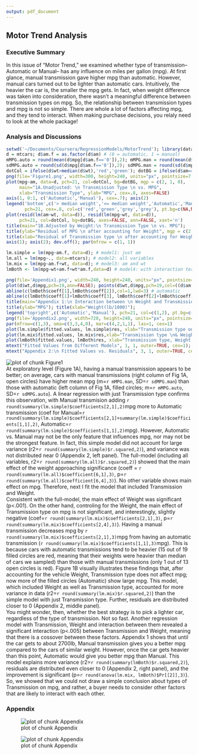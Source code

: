 ```yaml
---
output: pdf_document
---
```

## Motor Trend Analysis
### Executive Summary
  In this issue of "Motor Trend," we examined whether type of transmission-- Automatic or Manual-- has any influence on miles per gallon (mpg). At first glance, manual transmission gave higher mpg than automatic. However, manual cars turned out to be lighter than automatic cars. Intuitively, the heavier the car is, the smaller the mpg gets. In fact, when weight difference was taken into consideration, there wasn't a meaningful difference between transmission types on mpg. So, the relationship between transmission types and mpg is not so simple. There are whole a lot of factors affecting mpg, and they tend to interact. When making purchase decisions, you relaly need to look at the whole package!

### Analysis and Discussions
```r
setwd('~/Documents/Coursera/RegressionModels/MotorTrend'); library(datasets)
d = mtcars; d$am.f = as.factor(d$am) # (0 = automatic, 1 = manual)
mMPG.auto = round(mean(d$mpg[d$am.f=='0']),2); mMPG.man = round(mean(d$mpg[d$am.f=='1']),2);
sdMPG.auto = round(sd(d$mpg[d$am.f=='0']),2); sdMPG.man = round(sd(d$mpg[d$am.f=='1']),2);
dotCol = ifelse(d$wt>median(d$wt),'red','green'); dotBG = ifelse(d$am==0,'black','white')
png(file='Figure1.png', width=300, height=240, units="px", pointsize=7.5); par(mfrow = c(1, 2))
plot(mpg~am, data=d, pch=21, col=dotCol, bg=dotBG, mgp = c(2, 1, 0),
     main="1A.Unadjusted: \n Transmission Type \n vs. MPG",
     xlab="Transmission Type", ylab="MPG", cex=.8, axes=FALSE)
axis(1, 0:1, c('Automatic','Manual'), cex=.7); axis(2)
legend('bottom',c('> median weight','<= median weight','Automatic','Manual'), 
       pch=21, cex=.8, col=c('red','green','grey','grey'), pt.bg=c(NA,NA,'black',NA))
plot(resid(lm(am~wt, data=d)), resid(lm(mpg~wt, data=d)), 
     pch=21, col=dotCol, bg=dotBG, axes=FALSE, ann=FALSE, xaxt='n')
title(main="1B.Adjusted by Weight:\n Transmission Type \n vs. MPG"); 
title(ylab="Residual of MPG \n after accounting for Weight", mgp = c(2, 1, 0), cex=.7); 
title(xlab="Residual of Transmission type \n after accounting for Weight", mgp=c(3,1,0), cex=.7)
axis(1); axis(2); dev.off(); par(mfrow = c(1, 1))
```
```r
lm.simple = lm(mpg~am.f, data=d); # model1: just am
lm.all = lm(mpg~., data=mtcars); # model2: all variables
lm.mix = lm(mpg~am.f+wt, data=d); # model3: am and wt
lmBoth <- lm(mpg~wt+am.f+wt*am.f,data=d) # model4: with interaction term
```
```r
png(file='Appendix1.png', width=240, height=240, units="px", pointsize=10);
plot(d$wt,d$mpg,pch=19,ann=FALSE); points(d$wt,d$mpg,pch=19,col=((d$am.f=="1")*1+1))
abline(c(lmBoth$coeff[1],lmBoth$coeff[2]),col=1,lwd=3) # automatic
abline(c(lmBoth$coeff[1]+lmBoth$coeff[3], lmBoth$coeff[2]+lmBoth$coeff[4]),col=2,lwd=3) # manual
title(main="Appendix 1:\n Interaction between \n Weight and Transmission Type");
title(ylab="MPG"); title(xlab="Weight(lb/1000)"); 
legend('topright',c('Automatic','Manual'), pch=21, col=c(1,2), pt.bg=c(1,2), lwd=3); dev.off()
png(file='Appendix2.png', width=720, height=240, units="px", pointsize=12)
par(mfrow=c(1,3), oma=c(3,3,4,0), mar=c(4,2,1,1), las=1, cex=1)
plot(lm.simple$fitted.values, lm.simple$res, xlab="Transmission type only", ylab="")
plot(lm.mix$fitted.values, lm.mix$res,xlab="Transmission type \n& Weight", ylab="")
plot(lmBoth$fitted.values, lmBoth$res, xlab="Transmission type, Weight \n& Interaction", ylab="")
mtext("Fitted Values from Different Models", 1, 1, outer=TRUE, cex=1); mtext("Residual", 2, 1, outer=TRUE, las=0,cex=1.2)
mtext("Appendix 2:\n Fitted Values vs. Residuals", 3, 1, outer=TRUE, cex=1.5); dev.off();par(mfrow = c(1, 1))
```
![plot of chunk Figure1](Figure1.png)  
At exploratory level (Figure 1A), having a manual transmission appears to be better; on average, cars with manual transmissions (right column of Fig 1A, open circles) have higher mean mpg (m=`r mMPG.man`, SD=`r sdMPG.man`) than those with automatic (left column of Fig 1A, filled circles; m=`r mMPG.auto`, SD=`r sdMPG.auto`). A linear regression with just Transmission type confirms this observation, with Manual transmision adding `r round(summary(lm.simple)$coefficients[2,1],2)`mpg more to Automatic transmission (coef for Manual=`r round(summary(lm.simple)$coefficients[2,1]+summary(lm.simple)$coefficients[1,1],2)`, Automatic=`r round(summary(lm.simple)$coefficients[1,1],2)`mpg). However, Automatic vs. Manual may not be the only feature that influences mpg, nor may not be the strongest feature. In fact, this simple model did not account for large variance (r2=`r round(summary(lm.simple)$r.squared,2)`), and variance was not distributed near 0 (Appendix 2, left panel). The full-model (including all variables, r2=`r round(summary(lm.all)$r.squared,2)`) showed that the main effect of the weight approaching significance (coeff = `r round(summary(lm.all)$coefficient[6,1],3)`, p=`r round(summary(lm.all)$coefficient[6,4],3)`). No other variable shows main effect on mpg. Therefore, next I fit the model that included Transmission and Weight.    
  Consistent with the full-model, the main effect of Weight was significant (p<.001). On the other hand, controling for the Weight, the main effect of Transmission type on mpg is not significant, and interestingly, slightly negative (coef=`r round(summary(lm.mix)$coefficients[2,1],3)`, p=`r round(summary(lm.mix)$coefficients[2,4],3)`). Having a manual transmission decreases mpg by `r round(summary(lm.mix)$coefficients[2,1],3)`mpg from having an automatic transmission (`r round(summary(lm.mix)$coefficients[1,1],3)`mpg). This is because cars with automatic transmissions tend to be heavier (15 out of 19 filled circles are red, meaning that their weights were heavier than median of cars we sampled) than those with manual transmissions (only 1 out of 13 open circles is red). Figure 1B visually illustrates these findings that, after accounting for the vehicle Weight, Transmission type does not affect mpg; now more of the filled circles (Automatic) show large mpg. This model, which included Weight as well as Transmission type, accounted for more variance in data (r2=`r round(summary(lm.mix)$r.squared,2)`) than the simple model with just Transmission type. Further, residuals are distributed closer to 0 (Appendix 2, middle panel).  
  You might wonder, then, whether the best strategy is to pick a lighter car, regardless of the type of transmission. Not so fast. Another regression model with Transmission, Weight and interaction between them revealed a significant interaction (p<.005) between Transmission and Weight, meaning that there is a cossover between these factors. Appendix 1 shows that until the car gets to about 2700lb, Manual transmission gives you a better mpg compared to the cars of similar weight. However, once the car gets heavier than this point, Automatic would give you better mpg than Manual. This model explains more variance (r2=`r round(summary(lmBoth)$r.squared,2)`), residuals are distributed even closer to 0 (Appendix 2, right panel), and the improvement is significant (p=`r round(anova(lm.mix, lmBoth)$Pr[[2]],3)`). So, we showed that we could not draw a simple conclusion about types of Transmission on mpg, and rather, a buyer needs to consider other factors that are likely to interact with each other.        
  
### Appendix

![plot of chunk Appendix](Appendix1.png)  


![plot of chunk Appendix](Appendix2.png)  

